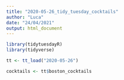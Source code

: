 ```yaml
---
title: "2020-05-26_tidy_tuesday_cocktails"
author: "Luca"
date: "24/04/2021"
output: html_document
---
```


```r
library(tidytuesdayR)
library(tidyverse)

tt <- tt_load("2020-05-26")

cocktails <- tt$boston_cocktails
```

